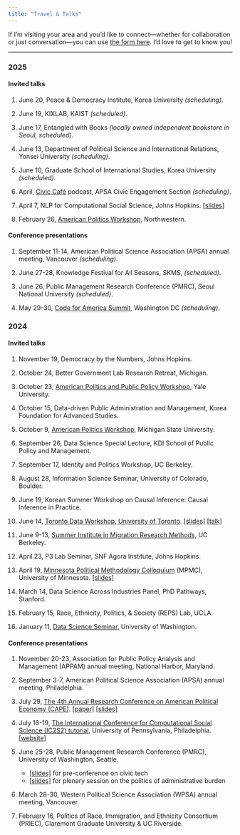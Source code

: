 ```yaml
---
title: "Travel & Talks"
---
```


If I’m visiting your area and you’d like to connect—whether for collaboration or just conversation—you can use [the form here](https://docs.google.com/forms/d/e/1FAIpQLSc-c4bgAAoBV6IMzdCCJzdxuDWnX76oS9_Tp7UjPXEZnAD49g/viewform?usp=header). I'd love to get to know you! 

---

### 2025 

#### Invited talks 

1. June 20, Peace & Democracy Institute, Korea University *(scheduling)*.

1. June 19, KIXLAB, KAIST *(scheduled)*. 

1. June 17, Entangled with Books *(locally owned independent bookstore in Seoul, scheduled)*.

1. June 13, Department of Political Science and International Relations, Yonsei University *(scheduling)*.

1. June 10, Graduate School of International Studies, Korea University *(scheduled)*.

1. April, [Civic Café](https://sites.google.com/view/apsacivic/publications/civic-caf%C3%A9?authuser=0) podcast, APSA Civic Engagement Section *(scheduling)*.

1. April 7, NLP for Computational Social Science, Johns Hopkins. [\[slides\]](https://github.com/jaeyk/jaeyk.github.io/blob/main/slides/NLP4CSS_guest_lecture.pdf)

1. February 26, [American Politics Workshop](https://planitpurple.northwestern.edu/event/625048), Northwestern.

#### Conference presentations 

1. September 11-14, American Political Science Association (APSA) annual meeting, Vancouver *(scheduling)*.

1. June 27-28, Knowledge Festival for All Seasons, SKMS, *(scheduled)*.

1. June 26, Public Management Research Conference (PMRC), Seoul National University *(scheduled)*.

1. May 29-30, [Code for America Summit](https://summit.codeforamerica.org/), Washington DC *(scheduling)*.

### 2024

#### Invited talks 

1. November 19, Democracy by the Numbers, Johns Hopkins.

1. October 24, Better Government Lab Research Retreat, Michigan.

1. October 23, [American Politics and Public Policy Workshop](https://csap.yale.edu/american-politics-public-policy-workshop), Yale University.

1. October 15, Data-driven Public Administration and Management, Korea Foundation for Advanced Studies.

1. October 9, [American Politics Workshop](https://polisci.msu.edu/news-events/events/kim-lecture.html), Michigan State University.

1. September 26, Data Science Special Lecture, KDI School of Public Policy and Management.

1. September 17, Identity and Politics Workshop, UC Berkeley.

1. August 28, Information Science Seminar, University of Colorado, Boulder.

1. June 19, Korean Summer Workshop on Causal Inference: Causal Inference in Practice. 

1. June 14, [Toronto Data Workshop, University of Toronto](https://ischool.utoronto.ca/news/introducing-the-toronto-data-workshop-summer-series/).  [\[slides\]](https://github.com/jaeyk/jaeyk.github.io/blob/main/slides/field_experiments_safety_nets.pdf) [\[talk\]](https://youtu.be/bwd5ypg4nxw?si=1AJA5BWVzQN0n7vZ)

1. June 9-13, [Summer Institute in Migration Research Methods](https://bimi.berkeley.edu/summer-institute/2024-summer-institute-migration-research-methods), UC Berkeley. 

1. April 23, P3 Lab Seminar, SNF Agora Institute, Johns Hopkins.

1. April 19, [Minnesota Political Methodology Colloquium](https://sites.google.com/umn.edu/mpmc/schedule) (MPMC), University of Minnesota. [\[slides\]](https://github.com/jaeyk/jaeyk.github.io/blob/main/slides/training_css_phd.pdf)

1. March 14, Data Science Across Industries Panel, PhD Pathways, Stanford. 

1. February 15, Race, Ethnicity, Politics, & Society (REPS) Lab, UCLA.

1. January 11, [Data Science Seminar](https://escience.washington.edu/events/uwdss-kim/), University of Washington. 

#### Conference presentations 

1. November 20-23, Association for Public Policy Analysis and Management (APPAM) annual meeting, National Harbor, Maryland.

1. September 3-7, American Political Science Association (APSA) annual meeting, Philadelphia.

1. July 29, [The 4th Annual Research Conference on American Political Economy (CAPE)](https://www.americanpoliticaleconomy.org/events/annual-conference).  [\[paper\]](https://www.dropbox.com/scl/fi/jfblious81qwz6q9qqjuq/administrative_check_points.pdf?rlkey=wp4kt2oa9qe8huox4k9qdpc67&e=3&st=j869p0ka&dl=0) [\[slides\]](https://github.com/jaeyk/jaeyk.github.io/blob/main/slides/administrative_checkpoints_CAPE_kim.pdf)

1. July 16-19, [The International Conference for Computational Social Science (IC2S2) tutorial](https://ic2s2-2024.org/tutorials), University of Pennsylvania, Philadelphia. [\[website\]](https://github.com/jaeyk/ic2s2-training-css-tutorial)
    
1. June 25-28, Public Management Research Conference (PMRC), University of Washington, Seattle.
    -   [\[slides\]](https://github.com/jaeyk/jaeyk.github.io/blob/main/slides/field_experiments_safety_nets_PMRC_kim.pdf) for pre-conference on civic tech
    -   [\[slides\]](https://github.com/jaeyk/jaeyk.github.io/blob/main/slides/administrative_checkpoints_PMRC_kim.pdf) for plenary session on the politics of administrative burden

1. March 28-30, Western Political Science Association (WPSA) annual meeting, Vancouver.

1. February 16, Politics of Race, Immigration, and Ethnicity Consortium (PRIEC), Claremont Graduate University & UC Riverside. 